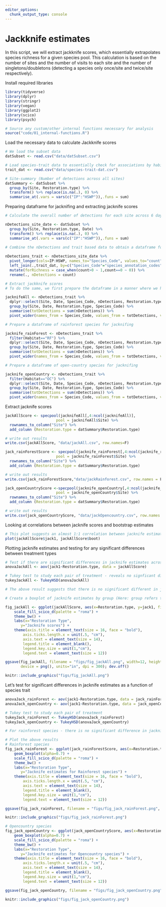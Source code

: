 ```yaml
---
editor_options: 
  chunk_output_type: console
---
```


# Jackknife estimates

In this script, we will extract jackknife scores, which essentially extrapolates species richness for a given species pool. This calculation is based on the number of sites and the number of visits to each site and the number of singletons/doubletons (detecting a species only once/site and twice/site respectively).


Install required libraries
```r
library(tidyverse)
library(dplyr)
library(stringr)
library(vegan)
library(ggplot2)
library(scico)
library(psych)

# Source any custom/other internal functions necessary for analysis
source("code/01_internal-functions.R")
```

Load the necessary data to calculate Jackknife scores
```r
# We load the subset data
datSubset <- read.csv("data/datSubset.csv")

# Load species-trait data to essentially check for associations by habitat type
trait_dat <- read.csv("data/species-trait-dat.csv")

# Site-summary (Number of detections across all sites)
datSummary <- datSubset %>%
  group_by(Site, Restoration.type) %>%
  transform() %>% replace(is.na(.), 0) %>%
  summarise_at(.vars = vars(c("IP":"HSWP")),.funs = sum)
```


Preparing dataframe for jacknifing and extracting jacknife scores
```r
# Calculate the overall number of detections for each site across 6 days of data (translates to ~96-min of data per site; each detection corresponding to a temporal unit of 10 seconds). Here, we include dates, since each visit can explain the extrapolation of species richness when jackknife estimates are extracted. 

nDetections_site_date <- datSubset %>%
  group_by(Site, Restoration.type, Date) %>%
  transform() %>% replace(is.na(.), 0) %>%
  summarise_at(.vars = vars(c("IP":"HSWP")),.funs = sum)
  
# Combine the nDetections and trait based data to obtain a dataframe for jackknife estimates

nDetections_trait <- nDetections_site_date %>%
  pivot_longer(cols=IP:HSWP, names_to="Species_Code", values_to="count") %>%
  left_join(.,trait_dat, by=c("Species_Code"="species_annotation_codes")) %>%
  mutate(forRichness = case_when(count>0 ~ 1,count==0 ~ 0)) %>%
  rename(., nDetections = count)

# Extract jackknife scores
# To do the same, we first prepare the dataframe in a manner where we have a matrix of Site by Date by Species name

jacknifeAll <- nDetections_trait %>%
  dplyr::select(Site, Date, Species_Code, nDetections, Restoration.type) %>%
  group_by(Site, Date, Restoration.type, Species_Code) %>%
  summarise(totDetections = sum(nDetections)) %>%
  pivot_wider(names_from = Species_Code, values_from = totDetections, values_fill = list(totDetections=0))

# Prepare a dataframe of rainforest species for jacknifing

jacknife_rainForest <- nDetections_trait %>%
  filter(Habitat=="RF") %>%
  dplyr::select(Site, Date, Species_Code, nDetections, Restoration.type) %>%
  group_by(Site, Date, Restoration.type, Species_Code) %>%
  summarise(totDetections = sum(nDetections)) %>%
  pivot_wider(names_from = Species_Code, values_from = totDetections, values_fill = list(totDetections=0))

# Prepare a dataframe of open-country species for jacknifing

jacknife_openCountry <- nDetections_trait %>%
  filter(Habitat=="OC") %>%
  dplyr::select(Site, Date, Species_Code, nDetections, Restoration.type) %>%
  group_by(Site, Date, Restoration.type, Species_Code) %>%
  summarise(totDetections = sum(nDetections)) %>%
  pivot_wider(names_from = Species_Code, values_from = totDetections, values_fill = list(totDetections=0))
```

Extract jacknife scores
```r
jackAllScore <- specpool(jacknifeAll[,4:ncol(jacknifeAll)],
                       pool = jacknifeAll$Site) %>%
  rownames_to_column("Site") %>%
  add_column (Restoration.type = datSummary$Restoration.type)

# write out results
write.csv(jackAllScore, "data/jackAll.csv", row.names=F)

jack_rainForestScore <- specpool(jacknife_rainForest[,4:ncol(jacknife_rainForest)],
                       pool = jacknife_rainForest$Site) %>%
  rownames_to_column("Site") %>%
  add_column (Restoration.type = datSummary$Restoration.type)

# write out results
write.csv(jack_rainForestScore,"data/jackRainforest.csv", row.names = F)

jack_openCountryScore <-specpool(jacknife_openCountry[,4:ncol(jacknife_openCountry)],
                       pool = jacknife_openCountry$Site) %>%
  rownames_to_column("Site") %>%
  add_column (Restoration.type = datSummary$Restoration.type)

# write out results
write.csv(jack_openCountryScore, "data/jackOpencountry.csv", row.names = F)
```

Looking at correlations between jacknife scores and bootstrap estimates
```r
# This plot suggests an almost 1:1 correlation between jacknife estimates and bootstrap scores
plot(jackAllScore$jack1, jackAllScore$boot)
```

Plotting jacknife estimates and testing for any significant differences between treatment types
```r
# Test if there are significant differences in jacknife estimates across treatment types
anovaJackAll <- aov(jack1~Restoration.type, data = jackAllScore)

# Tukey test to study each pair of treatment - reveals no signficant difference across treatment types
tukeyJackAll <- TukeyHSD(anovaJackAll)

# The above result suggests that there is no significant different in jacknife scores between treatment tyoes

# Create a boxplot of jacknife estimates by group (Here: group refers to Restoration Type)

fig_jackAll <- ggplot(jackAllScore, aes(x=Restoration.type, y=jack1, fill=Restoration.type)) +  geom_boxplot(alpha=0.7) + 
    scale_fill_scico_d(palette = "roma") +
    theme_bw() +
    labs(x="Restoration Type", 
       y="Jacknife scores") +
    theme(axis.title = element_text(size = 16, face = "bold"), 
        axis.ticks.length.x = unit(.5, "cm"),
        axis.text = element_text(size = 14),
        legend.title = element_blank(),
        legend.key.size = unit(1,"cm"),
        legend.text = element_text(size = 12))

ggsave(fig_jackAll, filename = "figs/fig_jackAll.png", width=12, height=7,
       device = png(), units="in", dpi = 300); dev.off()

knitr::include_graphics("figs/fig_jackAll.png")

```

Let's test for significant differences in jacknife estimates as a function of species trait
```r
anovaJack_rainForest <- aov(jack1~Restoration.type, data = jack_rainForestScore)
anovaJack_openCountry <- aov(jack1~Restoration.type, data = jack_openCountryScore)

# Tukey test to study each pair of treatment 
tukeyJack_rainForest <- TukeyHSD(anovaJack_rainForest)
tukeyJack_openCountry <- TukeyHSD(anovaJack_openCountry)

# For rainforest species - there is no significant difference in jacknife estimates between any treatment types, while for open-country birds; there is a significant difference in jacknife estimates across active-benchmark and passive-benchmark

# Plot the above results
# Rainforest species
fig_jack_rainForest <- ggplot(jack_rainForestScore, aes(x=Restoration.type, y=jack1, fill=Restoration.type)) +
    geom_boxplot(alpha=0.7) + 
    scale_fill_scico_d(palette = "roma") +
    theme_bw() +
    labs(x="Restoration Type", 
       y="Jacknife estimates for Rainforest species") +
    theme(axis.title = element_text(size = 16, face = "bold"), 
        axis.ticks.length.x = unit(.5, "cm"),
        axis.text = element_text(size = 14),
        legend.title = element_blank(),
        legend.key.size = unit(1,"cm"),
        legend.text = element_text(size = 12))

ggsave(fig_jack_rainForest, filename = "figs/fig_jack_rainForest.png", width=12, height=7,device = png(), units="in", dpi = 300); dev.off()

knitr::include_graphics("figs/fig_jack_rainForest.png")

# Opencountry species
fig_jack_openCountry <- ggplot(jack_openCountryScore, aes(x=Restoration.type, y=jack1, fill=Restoration.type)) +
    geom_boxplot(alpha=0.7) + 
    scale_fill_scico_d(palette = "roma") +
    theme_bw() +
    labs(x="Restoration Type", 
       y="Jacknife estimates for Opencountry species") +
    theme(axis.title = element_text(size = 16, face = "bold"), 
        axis.ticks.length.x = unit(.5, "cm"),
        axis.text = element_text(size = 14),
        legend.title = element_blank(),
        legend.key.size = unit(1,"cm"),
        legend.text = element_text(size = 12))

ggsave(fig_jack_openCountry, filename = "figs/fig_jack_openCountry.png", width=12, height=7,device = png(), units="in", dpi = 300); dev.off()

knitr::include_graphics("figs/fig_jack_openCountry.png")
```

